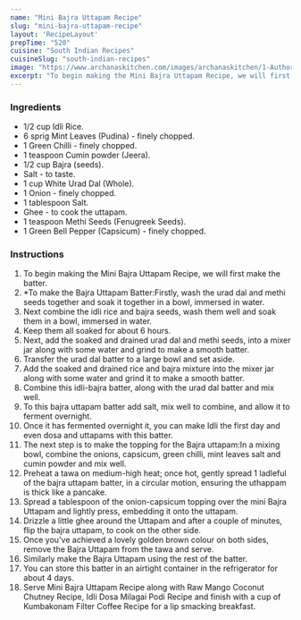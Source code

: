 ---
name: "Mini Bajra Uttapam Recipe"
slug: "mini-bajra-uttapam-recipe"
layout: 'RecipeLayout'
prepTime: "520"
cuisine: "South Indian Recipes"
cuisineSlug: "south-indian-recipes"
image: "https://www.archanaskitchen.com/images/archanaskitchen/1-Author/poojanadkarni/Bajra_Onion_Uttapam_Recipe_4_1600.jpg"
excerpt: "To begin making the Mini Bajra Uttapam Recipe, we will first make the batter"
---

### Ingredients

- 1/2 cup Idli Rice.
- 6 sprig Mint Leaves (Pudina) - finely chopped.
- 1 Green Chilli - finely chopped.
- 1 teaspoon Cumin powder (Jeera).
- 1/2 cup Bajra (seeds).
- Salt - to taste.
- 1 cup White Urad Dal (Whole).
- 1 Onion - finely chopped.
- 1 tablespoon Salt.
- Ghee - to cook the uttapam.
- 1 teaspoon Methi Seeds (Fenugreek Seeds).
- 1 Green Bell Pepper (Capsicum) - finely chopped.

### Instructions

1. To begin making the Mini Bajra Uttapam Recipe, we will first make the batter.
1. *To make the Bajra Uttapam Batter:Firstly, wash the urad dal and methi seeds together and soak it together in a bowl, immersed in water.
1. Next combine the idli rice and bajra seeds, wash them well and soak them in a bowl, immersed in water.
1. Keep them all soaked for about 6 hours.
1. Next, add the soaked and drained urad dal and methi seeds, into a mixer jar along with some water and grind to make a smooth batter.
1. Transfer the urad dal batter to a large bowl and set aside.
1. Add the soaked and drained rice and bajra mixture into the mixer jar along with some water and grind it to make a smooth batter.
1. Combine this idli-bajra batter, along with the urad dal batter and mix well.
1. To this bajra uttapam batter add salt, mix well to combine, and allow it to ferment overnight.
1. Once it has fermented overnight it, you can make Idli the first day and even dosa and uttapams with this batter.
1. The next step is to make the topping for the Bajra uttapam:In a mixing bowl, combine the onions, capsicum, green chilli, mint leaves salt and cumin powder and mix well.
1. Preheat a tawa on medium-high heat; once hot, gently spread 1 ladleful of the bajra uttapam batter, in a circular motion, ensuring the uthappam is thick like a pancake.
1. Spread a tablespoon of the onion-capsicum topping over the mini Bajra Uttapam and lightly press, embedding it onto the uttapam.
1. Drizzle a little ghee around the Uttapam and after a couple of minutes, flip the bajra uttapam, to cook on the other side.
1. Once you've achieved a lovely golden brown colour on both sides, remove the Bajra Uttapam from the tawa and serve.
1. Similarly make the Bajra Uttapam using the rest of the batter.
1. You can store this batter in an airtight container in the refrigerator for about 4 days.
1. Serve Mini Bajra Uttapam Recipe along with Raw Mango Coconut Chutney Recipe, Idli Dosa Milagai Podi Recipe and finish with a cup of Kumbakonam Filter Coffee Recipe for a lip smacking breakfast.
